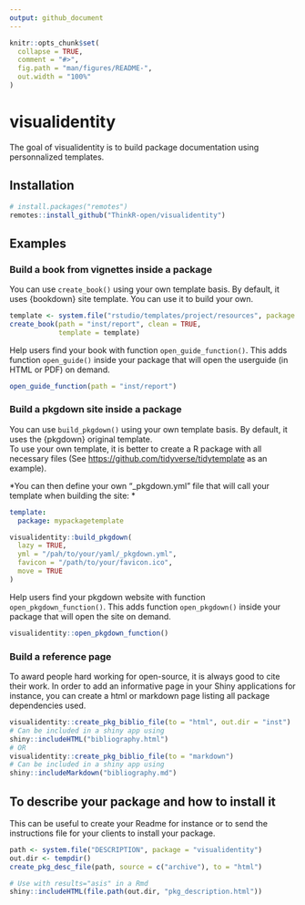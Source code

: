 ```yaml
---
output: github_document
---
```


<!-- README.md is generated from README.Rmd. Please edit that file -->

```r
knitr::opts_chunk$set(
  collapse = TRUE,
  comment = "#>",
  fig.path = "man/figures/README-",
  out.width = "100%"
)
```
# visualidentity

The goal of visualidentity is to build package documentation using personnalized templates.

## Installation

```r
# install.packages("remotes")
remotes::install_github("ThinkR-open/visualidentity")
```


## Examples
### Build a book from vignettes inside a package

You can use `create_book()` using your own template basis. By default, it uses {bookdown} site template. You can use it to build your own.

```r
template <- system.file("rstudio/templates/project/resources", package = "bookdown")
create_book(path = "inst/report", clean = TRUE,
            template = template)
```

Help users find your book with function `open_guide_function()`. This adds function `open_guide()` inside your package that will open the userguide (in HTML or PDF) on demand.

```r
open_guide_function(path = "inst/report")
```

### Build a pkgdown site inside a package

You can use `build_pkgdown()` using your own template basis. By default, it uses the {pkgdown} original template.  
To use your own template, it is better to create a R package with all necessary files (See <https://github.com/tidyverse/tidytemplate> as an example).  

*You can then define your own "_pkgdown.yml" file that will call your template when building the site:  *
```yaml
template:
  package: mypackagetemplate

```

```r
visualidentity::build_pkgdown(
  lazy = TRUE,
  yml = "/pah/to/your/yaml/_pkgdown.yml",
  favicon = "/path/to/your/favicon.ico",
  move = TRUE
)
```

Help users find your pkgdown website with function `open_pkgdown_function()`. This adds function `open_pkgdown()` inside your package that will open the site on demand.

```r
visualidentity::open_pkgdown_function()
```

### Build a reference page

To award people hard working for open-source, it is always good to cite their work. In order to add an informative page in your Shiny applications for instance, you can create a html or markdown page listing all package dependencies used. 

```r
visualidentity::create_pkg_biblio_file(to = "html", out.dir = "inst")
# Can be included in a shiny app using 
shiny::includeHTML("bibliography.html")
# OR
visualidentity::create_pkg_biblio_file(to = "markdown")
# Can be included in a shiny app using 
shiny::includeMarkdown("bibliography.md")
```

## To describe your package and how to install it

This can be useful to create your Readme for instance or to send the instructions file for your clients to install your package.

```r
path <- system.file("DESCRIPTION", package = "visualidentity")
out.dir <- tempdir()
create_pkg_desc_file(path, source = c("archive"), to = "html")
```

```r
# Use with results="asis" in a Rmd
shiny::includeHTML(file.path(out.dir, "pkg_description.html"))
```
